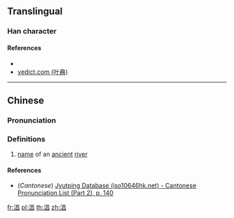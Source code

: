 {{character info/new}}
==Translingual==

===Han character===
{{Han char|rn=85|rad=水|as=08|sn=11|four=36160|canj=EAA|ids=⿰氵昌}}

====References====
* {{Han ref|kx=0629.210|dkj=17633|hdz=31649.010|uh=6DD0|ud=28112|bh=D640|bd=54848}}
* [http://yedict.com/htm/6D/6DD0.htm yedict.com (叶典)]

----

==Chinese==
{{zh-forms}}

===Pronunciation===
{{zh-pron
|m=chāng
|c=coeng1
|mc=
|oc=
|ma=
|cat=pn
}}

===Definitions===
{{zh-hanzi}}

# [[name]] of an [[ancient]] [[river]]

====References====
* (''Cantonese'') [http://www.iso10646hk.net/jp/document/download.jsp Jyutping Database (iso10646hk.net) - Cantonese Pronunciation List (Part 2), p. 140]

[[fr:淐]]
[[pl:淐]]
[[th:淐]]
[[zh:淐]]